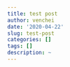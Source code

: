 ```yaml
---
title: test post
author: venchei
date: '2020-04-22'
slug: test-post
categories: []
tags: []
description: ~
---
```

